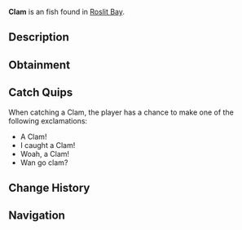 {{FishInfobox
|image          = Clam.png
|rarity         = Unusual
|sea            = First Sea
|location       = [[Roslit Bay]]
|sublocation    = 
|sources        = Fishing Rod
|radar_location = 
|xp             = 25
|weather        = Foggy
|time           = 
|season         = 
|bait           = Seaweed
|base_weight    = 1
|base_value     = 13
|weight_range   = 0.1
|base_chance    = 60
|base_resil     = 70
}}
'''Clam''' is an {{Rarity|Unusual}} fish found in [[Roslit Bay]].

== Description ==
{{Description|The Clam is an interesting fish that is found behind Roslit Bay. They are quite sought after because they yield a valuable pearl once caught. [Contribution by @Johnny_D3pp]|Bestiary Entry}}

== Obtainment ==
{{Description|Found behind Roslit Bay.|Bestiary Hint}}
{{Fish Availability|
Roslit Bay/Clam Abundance
|top_rods      = 
Leviathan's Fang Rod\1196384.71\1155912.14;
Free Spirit Rod\1182470.98\1147552.89;
Trident Rod\1147091.78\1113218.43;
Azure Of Lagoon\1084348\1049589.94;
No-Life Rod\1016180.54\983607.54;
Krampus's Rod\917870.93\909294.47;
Magma Rod\886972.46\878684.72;
Plastic Rod\810101.11\802531.64;
Buddy Bond Rod\741437.26\746898.51;
Seraphic Rod\966779.63\929097.88;
Ethereal Prism Rod\961470.65\920577.35;
Astralhook Rod\960444.47\937778.28;
Challenger's Rod\954943.53\921895.97;
Rod Of The Forgotten Fang\952313.31\918864.49;
Blazebringer Rod\943868.7\911625.52;
Depthseeker Rod\930182.83\893077.85;
Rod Of The Exalted One\929190.42\899464.5;
Verdant Shear Rod\926199.62\887473.43;
Zeus Rod\922112.58\884173.28;
Rod Of The Depths\921622.2\894406.92;
Avalanche Rod\918971.97\882549.13;
Volcanic Rod\894021.68\855988.57;
Training Rod\811729.09\805858.17;
Steady Rod\482014.71\466085.4
|recommended   = Trident Rod
}}

== Catch Quips ==
When catching a Clam, the player has a chance to make one of the following exclamations:
* A Clam!
* I caught a Clam!
* Woah, a Clam!
* Wan go clam?

== Change History ==
{{Change History|{{subst:Current Version}}}}

== Navigation ==
{{Fish Navbox|Roslit Bay}}